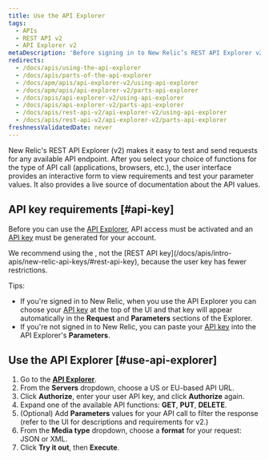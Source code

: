 ```yaml
---
title: Use the API Explorer
tags:
  - APIs
  - REST API v2
  - API Explorer v2
metaDescription: 'Before signing in to New Relic’s REST API Explorer v2 at https://rpm.newrelic.com/api/explore, activate API access and generate an API key for your account.'
redirects:
  - /docs/apis/using-the-api-explorer
  - /docs/apis/parts-of-the-api-explorer
  - /docs/apm/apis/api-explorer-v2/using-api-explorer
  - /docs/apm/apis/api-explorer-v2/parts-api-explorer
  - /docs/apis/api-explorer-v2/using-api-explorer
  - /docs/apis/api-explorer-v2/parts-api-explorer
  - /docs/apis/rest-api-v2/api-explorer-v2/using-api-explorer
  - /docs/apis/rest-api-v2/api-explorer-v2/parts-api-explorer
freshnessValidatedDate: never
---
```


New Relic's REST API Explorer (v2) makes it easy to test and send requests for any available API endpoint. After you select your choice of functions for the type of API call (applications, browsers, etc.), the user interface provides an interactive form to view requirements and test your parameter values. It also provides a live source of documentation about the API values.

## API key requirements [#api-key]

Before you can use the [API Explorer](https://rpm.newrelic.com/api/explore), API access must be activated and an [API key](/docs/apis/rest-api-v2/requirements/rest-api-key) must be generated for your account.

<Callout variant="important">
  We recommend using the <InlinePopover type="userKey"/>, not the [REST API key](/docs/apis/intro-apis/new-relic-api-keys/#rest-api-key), because the user key has fewer restrictions.
</Callout>

Tips:

* If you're signed in to New Relic, when you use the API Explorer you can choose your [API key](/docs/apis/rest-api-v2/getting-started/introduction-new-relic-rest-api-v2#api_key) at the top of the UI and that key will appear automatically in the <DNT>**Request**</DNT> and <DNT>**Parameters**</DNT> sections of the Explorer.
* If you're not signed in to New Relic, you can paste your [API key](/docs/apis/rest-api-v2/getting-started/introduction-new-relic-rest-api-v2#api_key) into the API Explorer's <DNT>**Parameters**</DNT>.

## Use the API Explorer [#use-api-explorer]

1. Go to the <DNT>**[API Explorer](https://api.newrelic.com/docs/)**</DNT>.
2. From the **Servers** dropdown, choose a US or EU-based API URL.
3. Click **Authorize**, enter your user API key, and click **Authorize** again.
4.  Expand one of the available API functions: <DNT>**GET**</DNT>, <DNT>**PUT**</DNT>, <DNT>**DELETE**</DNT>.
4. (Optional) Add <DNT>**Parameters**</DNT> values for your API call to filter the response (refer to the UI for descriptions and requirements for v2.)
5. From the **Media type** dropdown, choose a <DNT>**format**</DNT> for your request: JSON or XML.
6. Click **Try it out**, then **Execute**.
